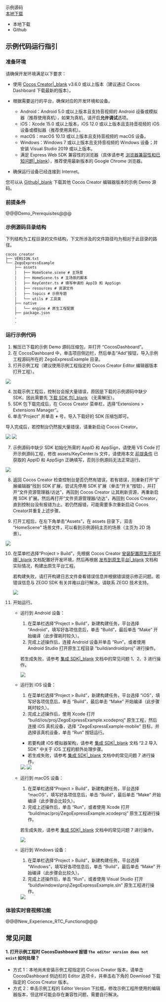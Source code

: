 <div class="download-area">
  <div class="sdk-download-item-wrapper">
    <div class="download-title">示例源码</div>
    <div class="download-selector">
      <a class="download-select-icon" href="javascript:void(0)"></a>
      <div class="download-select-wrapper">
        <a class="download-target-btn" href="javascript:void(0);">本地下载</a>
        <ul class="download-dropdown-list">
          <li data-href="https://storage.zego.im/express/example/video/cocos_creator/ZegoExpressDemo_cocos_creator.zip"
            class="dropdown-option">
            本地下载
          </li>
          <li data-href="https://github.com/zegoim/zego_express_cocos_creator_sdk/releases/"
            class="dropdown-option">
            Github
          </li>
        </ul>
      </div>
    </div>
  </div>
</div>

## 示例代码运行指引

### 准备环境

请确保开发环境满足以下要求：

- 使用 [Cocos Creator\|_blank](https://www.cocos.com/creator-download) v3.6.0 或以上版本（建议通过 Cocos Dashboard 下载最新的版本）。

- 根据需要运行的平台，确保对应的开发环境和设备。
  - Android：Android 5.0 或以上版本且支持音视频的 Android 设备或模拟器（推荐使用真机），如果为真机，请开启**允许调试**选项。
  - iOS：Xcode 15.0 或以上版本，iOS 12.0 或以上版本且支持音视频的 iOS 设备或模拟器（推荐使用真机）。
  - macOS：macOS 10.13 或以上版本且支持音视频的 macOS 设备。
  - Windows：Windows 7 或以上版本且支持音视频的 Windows 设备；并安装 Visual Studio 2019 或以上版本。
  - 满足 Express Web SDK 兼容性的浏览器（具体请参考 [浏览器兼容性和已知问题\|_blank](#12047)），推荐使用最新版本的 Google Chrome 浏览器。
- 确保运行设备已经连接到 Internet。

<div class="mk-hint">

您可以从 [Github\|_blank](https://github.com/zegoim/zego_express_cocos_creator_sdk/releases/) 下载其他 Cocos Creator 编辑器版本的示例 Demo 源码。

</div>

### 前提条件

@@@Demo_Prerequisites@@@

### 示例源码目录结构

下列结构为工程目录的文件结构，下文所涉及的文件路径均为相对于此目录的路径。

```tree
cocos_creator
├── VERSION.txt
└── ZegoExpressExample
    ├── assets
    │   ├── HomeScene.scene # 主场景
    │   ├── HomeScene.ts # 主场景的脚本
    │   ├── KeyCenter.ts # 填写申请的 AppID 和 AppSign
    │   ├── resources # 资源文件
    │   ├── topics # 示例专题
    │   └── utils # 工具类
    ├── native
    │   └── engine # 原生工程配置
    ├── package.json
    .
    .
```

### 运行示例代码

1. 解压已下载的示例 Demo 源码压缩包，并打开 “CocosDashboard”。
2. 在 CocosDashboard 中，单击项目侧边栏，然后单击“Add”按钮，导入示例工程源码所在的 ZegoExpressExample 目录。
3. 打开示例工程（建议使用示例工程指定的 Cocos Creator Editor 编辑器版本打开工程）。

<img src="/Pics/CocosCreator/Express/cocos_express_demo_add_project.png">

4. 加载示例工程后，控制台会报大量错误，原因是下载的示例源码中缺少 SDK，因此需要先 [下载 SDK 包\|_blank](!DownloadSDK/DownloadSDK) （无需解压）。
5. SDK 包下载完成后，在 Cocos Creator 菜单栏，选择“Extensions > Extensions Manager”。
6. 单击“Project” 并单击 **+** 号，导入下载好的 SDK 压缩包即可。

<div class="mk-warning">

导入完成后，若控制台仍然报大量错误，请重新启动 Cocos Creator。
</div>

<img src="/Pics/CocosCreator/Express/cocos_express_demo_extension_manager.png">

<img src="/Pics/CocosCreator/Express/cocos_express_demo_import_sdk.png">

7. 示例源码中缺少 SDK 初始化所需的 AppID 和 AppSign，请使用 VS Code 打开示例源码工程，修改 assets/KeyCenter.ts 文件，请使用本文 [前提条件](!ExpressVideoSDK-DownloadDemo/DownloadDemo#1_2) 已获取的 AppID 和 AppSign 正确填写，否则示例源码无法正常运行。

<img src="/Pics/CocosCreator/Express/cocos_express_demo_key_center.png">

8. 返回 Cocos Creator 检查控制台是否仍然有错误，若有错误，则重新打开“扩展编辑器”找到 SDK 扩展，尝试先停用 SDK 扩展（单击“开关”按钮），并打开“文件资源管理器/访达”，再回到 Cocos Creator 让其刷新资源，再重新启用 SDK 扩展。然后再打开“文件资源管理器/访达”，再回到 Cocos Creator，直到控制台没有报错为止。若仍然报错，可能需要多次重新启动 Cocos Creator并重复上述步骤。

9. 打开工程后，在左下角单击“Assets”，在 assets 目录下，双击 “HomeScene” 场景文件，可以看到示例源码主页的场景（主页为 2D 场景）。

<img src="/Pics/CocosCreator/Express/cocos_express_demo_home_scene.png">

10. 在菜单栏选择“Project > Build”，先根据 Cocos Creator [安装配置原生开发环境\|_blank](https://docs.cocos.com/creator/manual/zh/editor/publish/setup-native-development.html) 文档配置好开发环境，然后再根据 [发布到原生平台\|_blank](https://docs.cocos.com/creator/manual/zh/editor/publish/native-options.html) 文档和实际情况，构建出原生平台工程。

    <div class="mk-hint">

    若构建失败，请打开构建日志文件查看错误信息并根据错误提示修正问题。若错误信息与 ZEGO SDK 有关并难以自行解决，请联系 ZEGO 技术支持。

    </div>

    <img src="/Pics/CocosCreator/Express/cocos_express_demo_build_manager.png">

11. 开始运行。

    - 运行到 Android 设备：

        1. 在菜单栏选择“Project > Build”，新建构建任务，平台选择 “Android”，填写好各项信息后，单击 “Build”，最后单击 “Make” 开始编译（此步骤耗时较久）。
        2. 完成上述操作后，连接 Android 设备并单击 “Run”。或者使用 Android Studio 打开原生工程目录 “build/android/proj” 进行操作。

        <div class="mk-hint">

        若生成失败，请参考 [集成 SDK\|_blank](16919#Q1) 文档中的常见问题 1、2、3 进行操作。

        </div>

        <img src="/Pics/CocosCreator/Express/cocos_express_demo_run_android.png">

    - 运行到 iOS 设备：

        1. 在菜单栏选择“Project > Build”，新建构建任务，平台选择 “iOS”，填写好各项信息后，单击 “Build”，最后单击 “Make” 开始编译（此步骤耗时较久）。
        2. 完成上述操作后，使用 Xcode 打开 “build/ios/proj/ZegoExpressExample.xcodeproj” 原生工程，然后连接 iOS 真机设备，选择 “ZegoExpressExample-mobile” 目标，并选择该真机设备，单击 “Run” 按钮运行。
        
        <div class="mk-warning">

        - 若要构建 iOS 模拟器架构，请参考 [集成 SDK\|_blank](!Integration/SDK_Integration#step6_ios) 文档 “2.2 导入 SDK” 中关于 iOS 工程的额外处理步骤。
        - 若生成失败，请参考 [集成 SDK\|_blank](!Integration/SDK_Integration#Q7) 文档中的常见问题 7 进行操作。

        </div>

        <img src="/Pics/CocosCreator/Express/cocos_express_demo_run_xcode.png">

        <img src="/Pics/CocosCreator/Express/cocos_express_demo_run_ios.png">

    - 运行到 macOS 设备：

        1. 在菜单栏选择“Project > Build”，新建构建任务，平台选择 “macOS”，填写好各项信息后，单击 “Build”，最后单击 “Make” 开始编译（此步骤会比较久）。
        2. 完成上述操作后，单击 “Run”，或者使用 Xcode 打开 “build/mac/proj/ZegoExpressExample.xcodeproj” 原生工程进行操作。

        <div class="mk-hint">

        若生成失败，请参考 [集成 SDK\|_blank](!Integration/SDK_Integration#Q7) 文档中的常见问题 7 进行操作。

        </div>

        <img src="/Pics/CocosCreator/Express/cocos_express_demo_run_macos.png">

    - 运行到 Windows 设备：

        1. 在菜单栏选择“Project > Build”，新建构建任务，平台选择 “Windows”，填写好各项信息后，单击 “Build”，最后单击 “Make” 开始编译（此步骤会比较久）。
        2. 完成上述操作后，单击 “Run”，或者使用 Visual Studio 打开 “build\windows\proj\ZegoExpressExample.sln” 原生工程进行操作。

        <img src="/Pics/CocosCreator/Express/cocos_express_demo_run_windows.png">

### 体验实时音视频功能

@@@New_Experience_RTC_Functions@@@

## 常见问题

#### 1. 打开示例工程时 CocosDashboard 报错 `The editor version does not exist` 如何处理？

- 方式 1：本地尚未安装示例工程指定的 Cocos Creator 版本，请单击 CocosDashboard 侧边栏的 Editor 选项卡，并单击右下角的 Download 下载指定的 Cocos Creator 版本。
- 方式 2：单击示例工程的 Editor Version 下拉框，修改示例工程所使用的编辑器版本，但这样可能会存在兼容性问题，需要自行解决。
